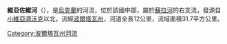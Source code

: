 '''維亞佐維河'''（{{lang-uk|В'язовий}}），是[[烏克蘭|烏克蘭]]的河流，位於該國中部，屬於[[蘇拉河_(第聶伯河支流)|蘇拉河]]的右支流，發源自[[小維亞濟沃克|小維亞濟沃克]]以北，流經[[波爾塔瓦州|波爾塔瓦州]]，河道全長12公里，流域面積31.7平方公里。

{{DEFAULTSORT:В'язовий}}
[[Category:波爾塔瓦州河流|Category:波爾塔瓦州河流]]


{{Ukraine-river-stub}}